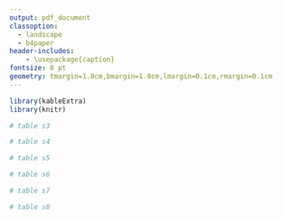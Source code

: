 ```yaml
---
output: pdf_document
classoption: 
  - landscape
  - b4paper
header-includes:
    - \usepackage{caption}
fontsize: 8 pt 
geometry: tmargin=1.8cm,bmargin=1.8cm,lmargin=0.1cm,rmargin=0.1cm
---
```






```R
library(kableExtra)
library(knitr)
```


```R
# table s3
```

\captionsetup[table]{labelformat=empty}
\pagestyle{empty}

\begin{ThreePartTable}
\begin{TableNotes}[para]

\item Notes: k= $\#$  clusters per arm; $\rho_O$ is the ICC of the (conditional) outcome model (see Eqn. 6 in the manuscript text); $\rho_M$ is the ICC of the probability of missing (POM) model (see Eqn. 7B in the manuscript text); MCSD = Monte Carlo standard deviation; Results based on 1000 simulated data sets per scenario using standard Wald $Z$-based confidence intervals for each modeling approach, except for MMI-GEE for which $t$-based confidence intervals are used based on 15 imputations (see Section 4.2 of main manuscript for details, including the $t$-distribution degrees of freedom). Acceptable coverage ranges from 93.6$\%$ to 96.4$\%$; Note that all GEE models converged except for 5 W-GEE and approximately 100 for CW-GEE across all simulations, with almost all issues in the small sample case (i.e. k=10). 


\end{TableNotes}
\begin{longtable}[t]{ccccccccccccccccccccccc}
\caption{\label{tab:}Table S3: Simulation study results summary with exchangeable working correlation matrix}\\
\toprule
\multicolumn{1}{c}{ } & \multicolumn{1}{c}{ } & \multicolumn{1}{c}{ } & \multicolumn{5}{c}{Mean relative bias (\%)} & \multicolumn{5}{c}{Coverage (\%)} & \multicolumn{5}{c}{Mean SE} & \multicolumn{5}{c}{MCSD} \\
\cmidrule(l{2pt}r{2pt}){4-8} \cmidrule(l{2pt}r{2pt}){9-13} \cmidrule(l{2pt}r{2pt}){14-18} \cmidrule(l{2pt}r{2pt}){19-23}
k & $\rho_O$ & $\rho_M$ & \makecell[l]{CRA-\\GEE} & \makecell[l]{A-CRA-\\GEE} & \makecell[l]{W-\\GEE} & \makecell[l]{CW-\\GEE} & \makecell[l]{MMI-\\GEE} & \makecell[l]{CRA-\\GEE} & \makecell[l]{A-CRA-\\GEE} & \makecell[l]{W-\\GEE} & \makecell[l]{CW-\\GEE} & \makecell[l]{MMI-\\GEE} & \makecell[l]{CRA-\\GEE} & \makecell[l]{A-CRA-\\GEE} & \makecell[l]{W-\\GEE} & \makecell[l]{CW-\\GEE} & \makecell[l]{MMI-\\GEE} & \makecell[l]{CRA-\\GEE} & \makecell[l]{A-CRA-\\GEE} & \makecell[l]{W-\\GEE} & \makecell[l]{CW-\\GEE} & \makecell[l]{MMI-\\GEE}\\

\midrule
10 & 0.05 & 0 & -2.4 & 3.1 & 0.0 & 0.0 & 0.7 & 89.9 & 83.4 & 91.4 & 91.6 & 97.0 & 0.268 & 0.217 & 0.276 & 0.276 & 0.294 & 0.290 & 0.297 & 0.298 & 0.297 & 0.294\\
 &  & 0.1 & -2.3 & 2.9 & -0.1 & 0.7 & 0.3 & 92.1 & 83.3 & 92.8 & 89.9 & 96.7 & 0.266 & 0.214 & 0.274 & 0.280 & 0.294 & 0.283 & 0.293 & 0.290 & 0.310 & 0.287\\
 &  & 0.3 & -1.4 & 3.2 & 0.4 & 1.8 & 0.5 & 90.7 & 82.7 & 91.5 & 83.9 & 96.2 & 0.268 & 0.216 & 0.274 & 0.297 & 0.301 & 0.292 & 0.303 & 0.297 & 0.378 & 0.297\\
 &  & 0.5 & -1.1 & 3.0 & 0.1 & 2.8 & 0.3 & 91.8 & 81.9 & 91.8 & 76.5 & 97.0 & 0.269 & 0.216 & 0.274 & 0.315 & 0.309 & 0.290 & 0.300 & 0.295 & 0.446 & 0.296\\
\addlinespace
 & 0.1 & 0 & -2.6 & 2.7 & -0.2 & -0.2 & 0.5 & 91.5 & 75.6 & 91.4 & 91.6 & 95.8 & 0.313 & 0.212 & 0.320 & 0.320 & 0.333 & 0.342 & 0.352 & 0.346 & 0.346 & 0.348\\
 &  & 0.1 & -2.5 & 2.5 & -0.5 & 0.2 & 0.3 & 91.1 & 76.2 & 91.2 & 89.3 & 96.1 & 0.313 & 0.211 & 0.320 & 0.327 & 0.334 & 0.336 & 0.349 & 0.344 & 0.365 & 0.337\\
 &  & 0.3 & -1.5 & 2.9 & 0.0 & 1.6 & 0.6 & 91.1 & 74.8 & 91.1 & 85.4 & 95.8 & 0.316 & 0.212 & 0.321 & 0.350 & 0.341 & 0.342 & 0.355 & 0.348 & 0.443 & 0.347\\
 &  & 0.5 & -1.1 & 2.9 & -0.1 & 3.1 & 0.3 & 91.8 & 73.8 & 92.1 & 78.2 & 96.9 & 0.318 & 0.212 & 0.322 & 0.371 & 0.348 & 0.345 & 0.357 & 0.350 & 0.528 & 0.348\\
\addlinespace
 & 0.2 & 0 & -2.7 & 1.8 & -0.4 & -0.4 & 0.5 & 91.0 & 63.1 & 91.5 & 91.4 & 94.2 & 0.390 & 0.203 & 0.394 & 0.394 & 0.402 & 0.428 & 0.442 & 0.429 & 0.430 & 0.435\\
 &  & 0.1 & -2.6 & 2.0 & -0.6 & 0.3 & 0.3 & 90.8 & 63.5 & 91.9 & 89.8 & 94.5 & 0.395 & 0.205 & 0.399 & 0.408 & 0.408 & 0.432 & 0.448 & 0.436 & 0.461 & 0.435\\
 &  & 0.3 & -1.7 & 2.3 & -0.3 & 2.5 & 0.4 & 91.6 & 63.3 & 91.6 & 85.1 & 94.5 & 0.399 & 0.205 & 0.402 & 0.438 & 0.414 & 0.437 & 0.454 & 0.440 & 0.558 & 0.439\\
 &  & 0.5 & -1.5 & 2.4 & -0.6 & 4.6 & 0.1 & 90.8 & 62.4 & 90.7 & 79.9 & 94.9 & 0.402 & 0.205 & 0.404 & 0.464 & 0.421 & 0.439 & 0.457 & 0.443 & 0.667 & 0.442\\
\addlinespace
25 & 0.05 & 0 & -2.7 & 2.9 & -0.3 & -0.3 & 0.6 & 93.2 & 85.4 & 93.3 & 93.2 & 96.6 & 0.174 & 0.141 & 0.180 & 0.180 & 0.185 & 0.178 & 0.183 & 0.186 & 0.186 & 0.180\\
 &  & 0.1 & -2.7 & 2.5 & -0.7 & -0.8 & 0.2 & 94.0 & 86.0 & 94.3 & 93.8 & 96.5 & 0.174 & 0.140 & 0.179 & 0.189 & 0.187 & 0.176 & 0.181 & 0.181 & 0.194 & 0.180\\
 &  & 0.3 & -2.0 & 2.6 & -0.6 & -0.1 & 0.0 & 93.5 & 85.1 & 93.8 & 91.1 & 95.4 & 0.177 & 0.141 & 0.180 & 0.217 & 0.190 & 0.182 & 0.187 & 0.186 & 0.242 & 0.185\\
 &  & 0.5 & -1.5 & 2.6 & -0.6 & 0.6 & -0.0 & 92.7 & 84.1 & 93.8 & 87.5 & 95.9 & 0.178 & 0.141 & 0.180 & 0.245 & 0.193 & 0.185 & 0.189 & 0.187 & 0.295 & 0.189\\
\addlinespace
 & 0.1 & 0 & -2.8 & 2.4 & -0.6 & -0.6 & 0.4 & 93.3 & 75.6 & 93.6 & 93.7 & 95.4 & 0.205 & 0.137 & 0.210 & 0.210 & 0.213 & 0.212 & 0.219 & 0.219 & 0.219 & 0.214\\
 &  & 0.1 & -2.6 & 2.3 & -0.7 & -0.8 & 0.2 & 94.1 & 78.8 & 94.0 & 94.4 & 96.1 & 0.206 & 0.138 & 0.210 & 0.220 & 0.214 & 0.210 & 0.216 & 0.214 & 0.227 & 0.213\\
 &  & 0.3 & -2.1 & 2.4 & -0.6 & -0.1 & 0.1 & 93.2 & 77.5 & 93.6 & 90.9 & 95.5 & 0.208 & 0.139 & 0.211 & 0.254 & 0.218 & 0.216 & 0.221 & 0.218 & 0.281 & 0.218\\
 &  & 0.5 & -1.5 & 2.4 & -0.6 & 1.0 & 0.1 & 92.8 & 75.8 & 93.6 & 88.3 & 95.2 & 0.211 & 0.139 & 0.213 & 0.288 & 0.222 & 0.219 & 0.224 & 0.220 & 0.347 & 0.221\\
\addlinespace
 & 0.2 & 0 & -3.0 & 1.5 & -0.9 & -0.9 & 0.1 & 94.0 & 65.1 & 94.3 & 94.0 & 95.5 & 0.259 & 0.131 & 0.261 & 0.261 & 0.265 & 0.264 & 0.275 & 0.267 & 0.267 & 0.265\\
 &  & 0.1 & -2.8 & 1.5 & -1.1 & -1.3 & 0.0 & 93.4 & 62.2 & 93.8 & 93.6 & 94.8 & 0.259 & 0.131 & 0.260 & 0.273 & 0.265 & 0.271 & 0.278 & 0.272 & 0.287 & 0.276\\
 &  & 0.3 & -2.4 & 1.5 & -1.2 & -0.6 & -0.2 & 92.5 & 65.1 & 93.0 & 91.5 & 94.4 & 0.262 & 0.133 & 0.263 & 0.315 & 0.268 & 0.275 & 0.281 & 0.275 & 0.350 & 0.278\\
 &  & 0.5 & -1.8 & 1.6 & -0.9 & 1.1 & -0.1 & 92.4 & 63.6 & 93.1 & 89.2 & 94.8 & 0.264 & 0.133 & 0.265 & 0.361 & 0.271 & 0.280 & 0.284 & 0.279 & 0.433 & 0.285\\
\addlinespace
50 & 0.05 & 0 & -2.5 & 2.7 & -0.4 & -0.4 & 0.6 & 93.7 & 87.4 & 95.1 & 95.1 & 95.0 & 0.125 & 0.100 & 0.129 & 0.129 & 0.131 & 0.124 & 0.126 & 0.127 & 0.127 & 0.126\\
 &  & 0.1 & -2.4 & 2.6 & -0.5 & -0.3 & 0.3 & 93.5 & 85.2 & 94.6 & 93.7 & 95.5 & 0.126 & 0.100 & 0.129 & 0.137 & 0.131 & 0.130 & 0.132 & 0.133 & 0.144 & 0.131\\
 &  & 0.3 & -1.8 & 2.7 & -0.3 & 0.2 & 0.4 & 93.0 & 83.0 & 94.3 & 91.9 & 95.9 & 0.127 & 0.100 & 0.129 & 0.164 & 0.133 & 0.133 & 0.136 & 0.136 & 0.180 & 0.135\\
 &  & 0.5 & -1.1 & 2.8 & -0.1 & 0.7 & 0.5 & 93.3 & 83.2 & 93.6 & 90.8 & 95.1 & 0.128 & 0.101 & 0.129 & 0.192 & 0.135 & 0.134 & 0.137 & 0.136 & 0.219 & 0.135\\
\addlinespace
 & 0.1 & 0 & -2.6 & 2.4 & -0.7 & -0.7 & 0.6 & 93.9 & 80.1 & 95.1 & 95.0 & 95.6 & 0.147 & 0.098 & 0.150 & 0.150 & 0.151 & 0.145 & 0.148 & 0.147 & 0.147 & 0.148\\
 &  & 0.1 & -2.5 & 2.3 & -0.7 & -0.5 & 0.3 & 93.9 & 79.0 & 94.1 & 94.4 & 95.4 & 0.148 & 0.098 & 0.150 & 0.158 & 0.152 & 0.150 & 0.154 & 0.153 & 0.164 & 0.152\\
 &  & 0.3 & -1.9 & 2.4 & -0.6 & 0.1 & 0.4 & 93.9 & 77.2 & 94.4 & 92.7 & 96.4 & 0.149 & 0.098 & 0.151 & 0.190 & 0.153 & 0.154 & 0.158 & 0.156 & 0.204 & 0.156\\
 &  & 0.5 & -1.3 & 2.5 & -0.4 & 0.8 & 0.4 & 94.2 & 75.8 & 95.2 & 90.9 & 94.9 & 0.151 & 0.098 & 0.152 & 0.225 & 0.156 & 0.155 & 0.159 & 0.156 & 0.251 & 0.156\\
\addlinespace
 & 0.2 & 0 & -2.7 & 1.6 & -0.9 & -0.9 & 0.5 & 94.6 & 66.8 & 94.8 & 94.7 & 95.8 & 0.185 & 0.094 & 0.186 & 0.186 & 0.188 & 0.181 & 0.186 & 0.180 & 0.180 & 0.185\\
 &  & 0.1 & -2.5 & 1.7 & -0.8 & -0.8 & 0.3 & 94.2 & 65.5 & 94.9 & 94.0 & 95.1 & 0.186 & 0.093 & 0.187 & 0.197 & 0.189 & 0.187 & 0.193 & 0.189 & 0.202 & 0.191\\
 &  & 0.3 & -2.1 & 1.8 & -0.9 & 0.1 & 0.3 & 94.6 & 63.8 & 94.6 & 93.0 & 94.8 & 0.188 & 0.094 & 0.188 & 0.235 & 0.191 & 0.191 & 0.197 & 0.192 & 0.255 & 0.194\\
 &  & 0.5 & -1.4 & 1.9 & -0.6 & 1.0 & 0.4 & 94.1 & 63.0 & 94.2 & 91.7 & 95.7 & 0.190 & 0.094 & 0.190 & 0.281 & 0.194 & 0.194 & 0.200 & 0.194 & 0.318 & 0.196\\
\bottomrule
\insertTableNotes
\end{longtable}
\end{ThreePartTable}


```R
# table s4
```

\begin{ThreePartTable}
\begin{TableNotes}[para]

\item Notes: k= $\#$ clusters per arm; $\rho_O$ is the ICC of the (conditional) outcome model (see Eqn. 6 in the manuscript text); $\rho_M$ is the ICC of the probability of missing (POM) model (see Eqn. 7B in the manuscript text; Results based on 1000 simulated data sets per scenario using standard Wald $Z$-based confidence intervals for each modeling approach, except for MMI-GEE for which $t$-based confidence intervals are used based on 15 imputations (see Section 4.2 of main manuscript for details, including the $t$-distribution degrees of freedom). Acceptable coverage ranges from 93.6$\%$ to 96.4$\%$; Note that the finite-sample corrections are due to: Kauermann G $\&$ Carroll R (2001, JASA 96(456):1387-1396); Mancl LA $\&$ Derouen TA (2001, Biometrics
57(1):126-134); and Fay $\&$ Graubard (2001, Biometrics 57(4):1198-1206), with all details described in Section 2 above.

\end{TableNotes}
\begin{longtable}[t]{ccccccccccccccccccccccc}
\caption{\label{tab:}Table S4: Coverage ($\%$) with exchangeable working correlation matrix and robust standard errors, uncorrected and with three finite-sample corrections}\\
\toprule
\multicolumn{1}{c}{ } & \multicolumn{1}{c}{ } & \multicolumn{1}{c}{ } & \multicolumn{5}{c}{No finite-sample correction} & \multicolumn{5}{c}{KC correction} & \multicolumn{5}{c}{MD correction} & \multicolumn{5}{c}{FG correction} \\
\cmidrule(l{2pt}r{2pt}){4-8} \cmidrule(l{2pt}r{2pt}){9-13} \cmidrule(l{2pt}r{2pt}){14-18} \cmidrule(l{2pt}r{2pt}){19-23}
k & $\rho_O$ & $\rho_M$ & \makecell[l]{CRA-\\GEE} & \makecell[l]{A-CRA-\\GEE} & \makecell[l]{W-\\GEE} & \makecell[l]{CW-\\GEE} & \makecell[l]{MMI-\\GEE} & \makecell[l]{CRA-\\GEE} & \makecell[l]{A-CRA-\\GEE} & \makecell[l]{W-\\GEE} & \makecell[l]{CW-\\GEE} & \makecell[l]{MMI-\\GEE} & \makecell[l]{CRA-\\GEE} & \makecell[l]{A-CRA-\\GEE} & \makecell[l]{W-\\GEE} & \makecell[l]{CW-\\GEE} & \makecell[l]{MMI-\\GEE} & \makecell[l]{CRA-\\GEE} & \makecell[l]{A-CRA-\\GEE} & \makecell[l]{W-\\GEE} & \makecell[l]{CW-\\GEE} & \makecell[l]{MMI-\\GEE}\\
\midrule
10 & 0.05 & 0 & 89.9 & 83.4 & 91.4 & 91.6 & 97.0 & 92.0 & 84.6 & 92.8 & 92.9 & 97.7 & 93.8 & 86.1 & 95.0 & 94.9 & 98.2 & 92.4 & 84.6 & 98.6 & 98.6 & 97.9\\
 &  & 0.1 & 92.1 & 83.3 & 92.8 & 89.9 & 96.7 & 93.4 & 84.7 & 93.8 & 92.5 & 97.6 & 94.7 & 86.2 & 95.0 & 94.0 & 98.1 & 93.5 & 84.7 & 99.0 & 99.0 & 97.6\\
 &  & 0.3 & 90.7 & 82.7 & 91.5 & 83.9 & 96.2 & 92.8 & 84.2 & 92.9 & 87.7 & 96.9 & 93.8 & 85.4 & 93.9 & 91.5 & 97.4 & 93.1 & 84.2 & 97.8 & 96.4 & 97.0\\
 &  & 0.5 & 91.8 & 81.9 & 91.8 & 76.5 & 97.0 & 93.1 & 84.1 & 93.1 & 83.8 & 97.7 & 94.6 & 85.0 & 94.4 & 88.3 & 98.3 & 93.5 & 84.1 & 98.2 & 92.6 & 97.9\\
\addlinespace
 & 0.1 & 0 & 91.5 & 75.6 & 91.4 & 91.6 & 95.8 & 93.0 & 77.5 & 93.3 & 93.2 & 96.3 & 94.3 & 79.3 & 94.6 & 94.7 & 96.9 & 93.8 & 77.4 & 98.5 & 98.5 & 96.6\\
 &  & 0.1 & 91.1 & 76.2 & 91.2 & 89.3 & 96.1 & 92.6 & 77.7 & 93.3 & 92.2 & 97.0 & 94.0 & 79.0 & 94.6 & 94.7 & 97.5 & 93.2 & 77.6 & 98.6 & 99.2 & 97.1\\
 &  & 0.3 & 91.1 & 74.8 & 91.1 & 85.4 & 95.8 & 92.3 & 76.2 & 92.7 & 89.1 & 96.4 & 94.2 & 78.1 & 94.0 & 92.7 & 97.1 & 92.7 & 76.2 & 98.1 & 98.3 & 96.5\\
 &  & 0.5 & 91.8 & 73.8 & 92.1 & 78.2 & 96.9 & 93.2 & 75.4 & 93.2 & 84.6 & 97.6 & 94.6 & 77.5 & 94.7 & 90.7 & 97.8 & 93.3 & 75.4 & 98.3 & 95.9 & 97.6\\
\addlinespace
 & 0.2 & 0 & 91.0 & 63.1 & 91.5 & 91.4 & 94.2 & 92.5 & 64.4 & 93.5 & 93.6 & 95.2 & 93.8 & 65.9 & 94.4 & 94.4 & 96.2 & 93.0 & 64.4 & 98.4 & 98.4 & 95.5\\
 &  & 0.1 & 90.8 & 63.5 & 91.9 & 89.8 & 94.5 & 93.4 & 64.8 & 93.2 & 91.9 & 95.7 & 94.3 & 65.9 & 94.7 & 93.9 & 96.8 & 94.0 & 64.7 & 98.0 & 98.7 & 95.8\\
 &  & 0.3 & 91.6 & 63.3 & 91.6 & 85.1 & 94.5 & 92.8 & 65.1 & 93.1 & 89.7 & 95.5 & 94.0 & 66.5 & 94.3 & 91.9 & 96.4 & 93.2 & 65.1 & 97.9 & 98.0 & 96.2\\
 &  & 0.5 & 90.8 & 62.4 & 90.7 & 79.9 & 94.9 & 92.1 & 64.0 & 92.8 & 86.1 & 96.2 & 93.6 & 65.6 & 94.2 & 91.1 & 97.0 & 92.6 & 64.0 & 97.8 & 97.8 & 96.4\\
\addlinespace
25 & 0.05 & 0 & 93.2 & 85.4 & 93.3 & 93.2 & 96.6 & 93.7 & 86.0 & 93.7 & 93.5 & 97.1 & 94.2 & 86.5 & 94.4 & 94.2 & 97.2 & 93.8 & 86.0 & 95.9 & 96.0 & 97.1\\
 &  & 0.1 & 94.0 & 86.0 & 94.3 & 93.8 & 96.5 & 94.4 & 86.7 & 95.0 & 93.9 & 96.7 & 95.0 & 87.5 & 95.8 & 94.5 & 97.2 & 94.5 & 86.7 & 96.9 & 98.5 & 96.8\\
 &  & 0.3 & 93.5 & 85.1 & 93.8 & 91.1 & 95.4 & 94.0 & 85.5 & 94.1 & 92.9 & 95.8 & 94.5 & 85.8 & 94.5 & 93.6 & 96.2 & 94.3 & 85.4 & 95.8 & 99.4 & 95.8\\
 &  & 0.5 & 92.7 & 84.1 & 93.8 & 87.5 & 95.9 & 93.3 & 84.5 & 94.4 & 89.5 & 96.0 & 94.0 & 85.2 & 94.6 & 92.0 & 96.4 & 93.3 & 84.5 & 95.7 & 99.1 & 96.1\\
\addlinespace
 & 0.1 & 0 & 93.3 & 75.6 & 93.6 & 93.7 & 95.4 & 94.1 & 76.4 & 94.1 & 94.2 & 95.8 & 94.3 & 77.2 & 94.6 & 94.6 & 96.1 & 94.2 & 76.4 & 96.4 & 96.5 & 95.9\\
 &  & 0.1 & 94.1 & 78.8 & 94.0 & 94.4 & 96.1 & 94.5 & 79.6 & 94.7 & 94.8 & 96.5 & 94.9 & 79.9 & 95.3 & 95.6 & 97.0 & 94.7 & 79.6 & 96.9 & 99.0 & 96.6\\
 &  & 0.3 & 93.2 & 77.5 & 93.6 & 90.9 & 95.5 & 94.3 & 78.2 & 94.4 & 92.5 & 95.6 & 94.5 & 78.5 & 95.0 & 94.1 & 96.1 & 94.3 & 78.2 & 96.5 & 99.6 & 95.9\\
 &  & 0.5 & 92.8 & 75.8 & 93.6 & 88.3 & 95.2 & 93.8 & 76.5 & 93.8 & 90.8 & 95.9 & 94.4 & 77.2 & 94.4 & 93.4 & 96.1 & 94.2 & 76.5 & 96.0 & 99.4 & 96.0\\
\addlinespace
 & 0.2 & 0 & 94.0 & 65.1 & 94.3 & 94.0 & 95.5 & 94.9 & 65.8 & 94.9 & 94.7 & 95.5 & 95.2 & 66.5 & 95.2 & 95.2 & 96.0 & 95.0 & 65.8 & 96.7 & 96.9 & 95.6\\
 &  & 0.1 & 93.4 & 62.2 & 93.8 & 93.6 & 94.8 & 94.0 & 63.3 & 94.6 & 94.4 & 95.1 & 94.3 & 63.7 & 95.2 & 94.9 & 95.5 & 94.2 & 63.3 & 96.3 & 98.6 & 95.3\\
 &  & 0.3 & 92.5 & 65.1 & 93.0 & 91.5 & 94.4 & 93.2 & 65.6 & 93.4 & 92.7 & 94.7 & 93.8 & 66.3 & 93.9 & 94.2 & 95.3 & 93.3 & 65.6 & 96.2 & 99.2 & 95.1\\
 &  & 0.5 & 92.4 & 63.6 & 93.1 & 89.2 & 94.8 & 93.1 & 63.8 & 93.5 & 91.4 & 95.0 & 93.4 & 64.4 & 93.9 & 93.2 & 95.5 & 93.2 & 63.8 & 95.2 & 99.4 & 95.2\\
\addlinespace
50 & 0.05 & 0 & 93.7 & 87.4 & 95.1 & 95.1 & 95.0 & 94.0 & 87.7 & 95.3 & 95.3 & 95.3 & 94.1 & 87.8 & 95.6 & 95.5 & 95.6 & 94.0 & 87.7 & 96.4 & 96.4 & 95.3\\
 &  & 0.1 & 93.5 & 85.2 & 94.6 & 93.7 & 95.5 & 93.7 & 85.3 & 94.6 & 93.8 & 95.9 & 94.2 & 85.4 & 94.8 & 94.1 & 95.9 & 93.7 & 85.3 & 95.6 & 97.2 & 95.9\\
 &  & 0.3 & 93.0 & 83.0 & 94.3 & 91.9 & 95.9 & 93.5 & 83.8 & 94.6 & 93.1 & 96.3 & 93.5 & 84.1 & 94.7 & 93.8 & 96.4 & 93.5 & 83.8 & 95.2 & 99.6 & 96.3\\
 &  & 0.5 & 93.3 & 83.2 & 93.6 & 90.8 & 95.1 & 93.6 & 83.9 & 93.8 & 91.8 & 95.5 & 93.9 & 84.4 & 94.1 & 92.7 & 95.5 & 93.6 & 83.9 & 94.7 & 100.0 & 95.5\\
\addlinespace
 & 0.1 & 0 & 93.9 & 80.1 & 95.1 & 95.0 & 95.6 & 94.1 & 80.1 & 95.2 & 95.3 & 95.9 & 94.3 & 80.3 & 95.5 & 95.4 & 96.1 & 94.2 & 80.1 & 95.9 & 95.9 & 96.0\\
 &  & 0.1 & 93.9 & 79.0 & 94.1 & 94.4 & 95.4 & 94.3 & 79.1 & 94.4 & 94.5 & 95.4 & 94.5 & 79.5 & 94.4 & 95.0 & 95.4 & 94.3 & 79.1 & 95.5 & 97.3 & 95.4\\
 &  & 0.3 & 93.9 & 77.2 & 94.4 & 92.7 & 96.4 & 94.6 & 77.3 & 94.7 & 93.4 & 96.4 & 94.8 & 77.8 & 94.9 & 94.1 & 96.7 & 94.7 & 77.3 & 95.9 & 99.6 & 96.4\\
 &  & 0.5 & 94.2 & 75.8 & 95.2 & 90.9 & 94.9 & 94.5 & 75.9 & 95.5 & 92.3 & 95.2 & 95.0 & 76.2 & 95.7 & 93.4 & 95.5 & 94.7 & 75.9 & 96.0 & 100.0 & 95.3\\
\addlinespace
 & 0.2 & 0 & 94.6 & 66.8 & 94.8 & 94.7 & 95.8 & 94.6 & 67.1 & 95.3 & 95.4 & 96.1 & 94.8 & 67.7 & 95.5 & 95.6 & 96.2 & 94.6 & 67.1 & 96.0 & 96.0 & 96.1\\
 &  & 0.1 & 94.2 & 65.5 & 94.9 & 94.0 & 95.1 & 94.8 & 65.7 & 95.1 & 94.0 & 95.0 & 94.8 & 66.1 & 95.4 & 94.3 & 95.1 & 94.8 & 65.7 & 95.6 & 96.9 & 95.1\\
 &  & 0.3 & 94.6 & 63.8 & 94.6 & 93.0 & 94.8 & 94.9 & 64.0 & 94.8 & 93.6 & 95.0 & 95.1 & 64.4 & 95.0 & 94.0 & 95.2 & 95.0 & 64.0 & 95.5 & 99.5 & 95.0\\
 &  & 0.5 & 94.1 & 63.0 & 94.2 & 91.7 & 95.7 & 94.3 & 63.3 & 94.4 & 92.8 & 95.8 & 94.5 & 63.5 & 94.9 & 94.1 & 96.0 & 94.3 & 63.3 & 95.2 & 99.7 & 95.9\\
\bottomrule
\insertTableNotes
\end{longtable}
\end{ThreePartTable}


```R
# table s5
```

\begin{ThreePartTable}
\begin{TableNotes}[para]

\item Notes: k= $\#$ clusters per arm; $\rho_O$ is the ICC of the (conditional) outcome model (see Eqn. 6 in the manuscript text); $\rho_M$ is the ICC of the probability of missing (POM) model (see Eqn. 7B
in the manuscript text); Results based on 1000 simulated data sets per scenario; Note that the finite-sample corrections are due to: Kauermann G $\&$ Carroll R (2001, JASA 96(456):1387-1396); Mancl LA $\&$ Derouen TA (2001, Biometrics 57(1):126-134); and Fay $\&$ Graubard (2001, Biometrics 57(4):1198-1206), with all details described in Section 2 above.


\end{TableNotes}
\begin{longtable}[t]{ccccccccccccccccccccccc}
\caption{\label{tab:}Table S5: Mean (robust) SE using exchangeable working correlation matrix, uncorrected and with three finite-sample corrections}\\
\toprule
\multicolumn{1}{c}{ } & \multicolumn{1}{c}{ } & \multicolumn{1}{c}{ } & \multicolumn{5}{c}{No finite-sample correction} & \multicolumn{5}{c}{KC correction} & \multicolumn{5}{c}{MD correction} & \multicolumn{5}{c}{FG correction} \\
\cmidrule(l{2pt}r{2pt}){4-8} \cmidrule(l{2pt}r{2pt}){9-13} \cmidrule(l{2pt}r{2pt}){14-18} \cmidrule(l{2pt}r{2pt}){19-23}
k & $\rho_O$ & $\rho_M$ & \makecell[l]{CRA-\\GEE} & \makecell[l]{A-CRA-\\GEE} & \makecell[l]{W-\\GEE} & \makecell[l]{CW-\\GEE} & \makecell[l]{MMI-\\GEE} & \makecell[l]{CRA-\\GEE} & \makecell[l]{A-CRA-\\GEE} & \makecell[l]{W-\\GEE} & \makecell[l]{CW-\\GEE} & \makecell[l]{MMI-\\GEE} & \makecell[l]{CRA-\\GEE} & \makecell[l]{A-CRA-\\GEE} & \makecell[l]{W-\\GEE} & \makecell[l]{CW-\\GEE} & \makecell[l]{MMI-\\GEE} & \makecell[l]{CRA-\\GEE} & \makecell[l]{A-CRA-\\GEE} & \makecell[l]{W-\\GEE} & \makecell[l]{CW-\\GEE} & \makecell[l]{MMI-\\GEE}\\
\midrule
10 & 0.05 & 0 & 0.268 & 0.217 & 0.276 & 0.276 & 0.294 & 0.282 & 0.224 & 0.292 & 0.292 & 0.307 & 0.298 & 0.232 & 0.308 & 0.308 & 0.321 & 0.286 & 0.224 & 0.401 & 0.403 & 0.311\\
 &  & 0.1 & 0.266 & 0.214 & 0.274 & 0.280 & 0.294 & 0.281 & 0.222 & 0.289 & 0.301 & 0.307 & 0.297 & 0.230 & 0.306 & 0.324 & 0.321 & 0.285 & 0.221 & 0.394 & 0.482 & 0.311\\
 &  & 0.3 & 0.268 & 0.216 & 0.274 & 0.297 & 0.301 & 0.283 & 0.224 & 0.290 & 0.339 & 0.314 & 0.300 & 0.232 & 0.306 & 0.393 & 0.327 & 0.287 & 0.223 & 0.393 & 0.589 & 0.317\\
 &  & 0.5 & 0.269 & 0.216 & 0.274 & 0.315 & 0.309 & 0.286 & 0.224 & 0.290 & 0.382 & 0.321 & 0.303 & 0.233 & 0.308 & 0.478 & 0.335 & 0.290 & 0.224 & 0.403 & 0.664 & 0.325\\
\addlinespace
 & 0.1 & 0 & 0.313 & 0.212 & 0.320 & 0.320 & 0.333 & 0.330 & 0.219 & 0.338 & 0.338 & 0.348 & 0.348 & 0.227 & 0.356 & 0.357 & 0.364 & 0.335 & 0.219 & 0.471 & 0.473 & 0.352\\
 &  & 0.1 & 0.313 & 0.211 & 0.320 & 0.327 & 0.334 & 0.331 & 0.218 & 0.337 & 0.350 & 0.349 & 0.349 & 0.226 & 0.356 & 0.376 & 0.366 & 0.335 & 0.218 & 0.463 & 0.561 & 0.353\\
 &  & 0.3 & 0.316 & 0.212 & 0.321 & 0.350 & 0.341 & 0.334 & 0.220 & 0.339 & 0.396 & 0.356 & 0.353 & 0.228 & 0.358 & 0.454 & 0.372 & 0.338 & 0.220 & 0.461 & 0.690 & 0.360\\
 &  & 0.5 & 0.318 & 0.212 & 0.322 & 0.371 & 0.348 & 0.337 & 0.220 & 0.341 & 0.446 & 0.363 & 0.357 & 0.229 & 0.361 & 0.553 & 0.379 & 0.342 & 0.220 & 0.472 & 0.781 & 0.367\\
\addlinespace
 & 0.2 & 0 & 0.390 & 0.203 & 0.394 & 0.394 & 0.402 & 0.411 & 0.210 & 0.415 & 0.415 & 0.421 & 0.434 & 0.218 & 0.438 & 0.438 & 0.442 & 0.417 & 0.210 & 0.586 & 0.588 & 0.427\\
 &  & 0.1 & 0.395 & 0.205 & 0.399 & 0.408 & 0.408 & 0.417 & 0.212 & 0.420 & 0.436 & 0.427 & 0.440 & 0.219 & 0.443 & 0.466 & 0.449 & 0.423 & 0.212 & 0.583 & 0.699 & 0.433\\
 &  & 0.3 & 0.399 & 0.205 & 0.402 & 0.438 & 0.414 & 0.421 & 0.213 & 0.424 & 0.492 & 0.433 & 0.444 & 0.221 & 0.447 & 0.559 & 0.454 & 0.427 & 0.213 & 0.580 & 0.863 & 0.439\\
 &  & 0.5 & 0.402 & 0.205 & 0.404 & 0.464 & 0.421 & 0.424 & 0.212 & 0.427 & 0.554 & 0.440 & 0.448 & 0.221 & 0.451 & 0.678 & 0.461 & 0.431 & 0.212 & 0.592 & 0.977 & 0.446\\
\addlinespace
25 & 0.05 & 0 & 0.174 & 0.141 & 0.180 & 0.180 & 0.185 & 0.178 & 0.143 & 0.184 & 0.184 & 0.188 & 0.182 & 0.145 & 0.188 & 0.188 & 0.191 & 0.179 & 0.143 & 0.202 & 0.202 & 0.189\\
 &  & 0.1 & 0.174 & 0.140 & 0.179 & 0.189 & 0.187 & 0.178 & 0.142 & 0.183 & 0.194 & 0.190 & 0.182 & 0.144 & 0.187 & 0.200 & 0.193 & 0.179 & 0.142 & 0.200 & 0.265 & 0.190\\
 &  & 0.3 & 0.177 & 0.141 & 0.180 & 0.217 & 0.190 & 0.180 & 0.143 & 0.184 & 0.230 & 0.193 & 0.184 & 0.145 & 0.188 & 0.244 & 0.196 & 0.181 & 0.143 & 0.200 & 0.412 & 0.194\\
 &  & 0.5 & 0.178 & 0.141 & 0.180 & 0.245 & 0.193 & 0.182 & 0.144 & 0.184 & 0.268 & 0.196 & 0.186 & 0.146 & 0.188 & 0.295 & 0.199 & 0.183 & 0.144 & 0.201 & 0.512 & 0.197\\
\addlinespace
 & 0.1 & 0 & 0.205 & 0.137 & 0.210 & 0.210 & 0.213 & 0.210 & 0.139 & 0.214 & 0.214 & 0.216 & 0.214 & 0.141 & 0.218 & 0.218 & 0.220 & 0.211 & 0.139 & 0.235 & 0.236 & 0.217\\
 &  & 0.1 & 0.206 & 0.138 & 0.210 & 0.220 & 0.214 & 0.211 & 0.140 & 0.214 & 0.226 & 0.217 & 0.215 & 0.141 & 0.219 & 0.233 & 0.221 & 0.212 & 0.139 & 0.235 & 0.308 & 0.218\\
 &  & 0.3 & 0.208 & 0.139 & 0.211 & 0.254 & 0.218 & 0.213 & 0.141 & 0.216 & 0.268 & 0.221 & 0.217 & 0.143 & 0.220 & 0.284 & 0.225 & 0.214 & 0.141 & 0.235 & 0.479 & 0.222\\
 &  & 0.5 & 0.211 & 0.139 & 0.213 & 0.288 & 0.222 & 0.215 & 0.141 & 0.217 & 0.314 & 0.225 & 0.220 & 0.143 & 0.222 & 0.344 & 0.228 & 0.217 & 0.141 & 0.237 & 0.601 & 0.226\\
\addlinespace
 & 0.2 & 0 & 0.259 & 0.131 & 0.261 & 0.261 & 0.265 & 0.264 & 0.133 & 0.266 & 0.266 & 0.268 & 0.270 & 0.135 & 0.272 & 0.272 & 0.274 & 0.266 & 0.133 & 0.294 & 0.294 & 0.270\\
 &  & 0.1 & 0.259 & 0.131 & 0.260 & 0.273 & 0.265 & 0.264 & 0.133 & 0.266 & 0.280 & 0.268 & 0.270 & 0.135 & 0.271 & 0.288 & 0.273 & 0.266 & 0.133 & 0.292 & 0.382 & 0.270\\
 &  & 0.3 & 0.262 & 0.133 & 0.263 & 0.315 & 0.268 & 0.267 & 0.134 & 0.268 & 0.332 & 0.272 & 0.273 & 0.136 & 0.274 & 0.351 & 0.277 & 0.269 & 0.134 & 0.293 & 0.596 & 0.273\\
 &  & 0.5 & 0.264 & 0.133 & 0.265 & 0.361 & 0.271 & 0.270 & 0.135 & 0.270 & 0.392 & 0.275 & 0.275 & 0.137 & 0.276 & 0.428 & 0.280 & 0.271 & 0.135 & 0.295 & 0.754 & 0.276\\
\addlinespace
50 & 0.05 & 0 & 0.125 & 0.100 & 0.129 & 0.129 & 0.131 & 0.126 & 0.101 & 0.130 & 0.130 & 0.132 & 0.128 & 0.102 & 0.132 & 0.132 & 0.133 & 0.127 & 0.101 & 0.136 & 0.136 & 0.132\\
 &  & 0.1 & 0.126 & 0.100 & 0.129 & 0.137 & 0.131 & 0.127 & 0.101 & 0.130 & 0.139 & 0.132 & 0.128 & 0.101 & 0.132 & 0.141 & 0.133 & 0.127 & 0.101 & 0.136 & 0.164 & 0.132\\
 &  & 0.3 & 0.127 & 0.100 & 0.129 & 0.164 & 0.133 & 0.128 & 0.101 & 0.130 & 0.169 & 0.134 & 0.129 & 0.102 & 0.132 & 0.174 & 0.135 & 0.128 & 0.101 & 0.135 & 0.295 & 0.134\\
 &  & 0.5 & 0.128 & 0.101 & 0.129 & 0.192 & 0.135 & 0.129 & 0.101 & 0.131 & 0.202 & 0.136 & 0.131 & 0.102 & 0.132 & 0.211 & 0.137 & 0.130 & 0.101 & 0.136 & 0.396 & 0.136\\
\addlinespace
 & 0.1 & 0 & 0.147 & 0.098 & 0.150 & 0.150 & 0.151 & 0.149 & 0.099 & 0.152 & 0.152 & 0.152 & 0.150 & 0.099 & 0.153 & 0.153 & 0.154 & 0.149 & 0.099 & 0.158 & 0.158 & 0.153\\
 &  & 0.1 & 0.148 & 0.098 & 0.150 & 0.158 & 0.152 & 0.149 & 0.098 & 0.152 & 0.161 & 0.153 & 0.151 & 0.099 & 0.153 & 0.163 & 0.154 & 0.150 & 0.098 & 0.158 & 0.189 & 0.153\\
 &  & 0.3 & 0.149 & 0.098 & 0.151 & 0.190 & 0.153 & 0.151 & 0.099 & 0.152 & 0.195 & 0.154 & 0.152 & 0.099 & 0.154 & 0.201 & 0.156 & 0.151 & 0.099 & 0.158 & 0.340 & 0.155\\
 &  & 0.5 & 0.151 & 0.098 & 0.152 & 0.225 & 0.156 & 0.152 & 0.099 & 0.154 & 0.236 & 0.157 & 0.154 & 0.100 & 0.155 & 0.247 & 0.158 & 0.153 & 0.099 & 0.159 & 0.463 & 0.157\\
\addlinespace
 & 0.2 & 0 & 0.185 & 0.094 & 0.186 & 0.186 & 0.188 & 0.187 & 0.095 & 0.187 & 0.187 & 0.189 & 0.188 & 0.095 & 0.189 & 0.189 & 0.191 & 0.187 & 0.095 & 0.196 & 0.196 & 0.189\\
 &  & 0.1 & 0.186 & 0.093 & 0.187 & 0.197 & 0.189 & 0.188 & 0.094 & 0.189 & 0.199 & 0.190 & 0.190 & 0.095 & 0.191 & 0.202 & 0.192 & 0.188 & 0.094 & 0.197 & 0.233 & 0.191\\
 &  & 0.3 & 0.188 & 0.094 & 0.188 & 0.235 & 0.191 & 0.190 & 0.094 & 0.190 & 0.242 & 0.192 & 0.192 & 0.095 & 0.192 & 0.249 & 0.194 & 0.190 & 0.094 & 0.198 & 0.420 & 0.192\\
 &  & 0.5 & 0.190 & 0.094 & 0.190 & 0.281 & 0.194 & 0.192 & 0.095 & 0.192 & 0.293 & 0.194 & 0.194 & 0.095 & 0.194 & 0.307 & 0.196 & 0.193 & 0.095 & 0.200 & 0.579 & 0.195\\
\bottomrule
\insertTableNotes
\end{longtable}
\end{ThreePartTable}



```R
# table s6
```

\begin{ThreePartTable}
\begin{TableNotes}[para]


\item Notes: k= $\#$ clusters per arm;  $\rho_O$ is the ICC of the (conditional) outcome model (see Eqn. 6 in the manuscript text); $\rho_M$ is the ICC of the probability of missing (POM) model (see Eqn. 7B in the manuscript text); MCSD = Monte Carlo standard deviation; Results based on 1000 simulated data sets per scenario using standard Wald $Z$-based confidence intervals for each modeling approach, except for MMI-GEE for which $t$-based confidence intervals are used based on 15 imputations (see Section 4.2 of main manuscript for details, including the $t$-distribution degrees of freedom). Acceptable coverage ranges from 93.6$\%$ to 96.4$\%$; Note that all GEE models converged except for 5 W-GEE and approximately 100 for CW-GEE across all simulations,
with almost all issues in the small sample case (i.e. k=10).


\end{TableNotes}
\begin{longtable}[t]{ccccccccccccccccccccccc}
\caption{\label{tab:}Table S6: Simulation study results summary with independent working correlation matrix}\\
\toprule
\multicolumn{1}{c}{ } & \multicolumn{1}{c}{ } & \multicolumn{1}{c}{ } & \multicolumn{5}{c}{Mean relative bias (\%)} & \multicolumn{5}{c}{Coverage (\%)} & \multicolumn{5}{c}{Mean SE} & \multicolumn{5}{c}{MCSD} \\
\cmidrule(l{2pt}r{2pt}){4-8} \cmidrule(l{2pt}r{2pt}){9-13} \cmidrule(l{2pt}r{2pt}){14-18} \cmidrule(l{2pt}r{2pt}){19-23}
k & $\rho_O$ & $\rho_M$ & \makecell[l]{CRA-\\GEE} & \makecell[l]{A-CRA-\\GEE} & \makecell[l]{W-\\GEE} & \makecell[l]{CW-\\GEE} & \makecell[l]{MMI-\\GEE} & \makecell[l]{CRA-\\GEE} & \makecell[l]{A-CRA-\\GEE} & \makecell[l]{W-\\GEE} & \makecell[l]{CW-\\GEE} & \makecell[l]{MMI-\\GEE} & \makecell[l]{CRA-\\GEE} & \makecell[l]{A-CRA-\\GEE} & \makecell[l]{W-\\GEE} & \makecell[l]{CW-\\GEE} & \makecell[l]{MMI-\\GEE} & \makecell[l]{CRA-\\GEE} & \makecell[l]{A-CRA-\\GEE} & \makecell[l]{W-\\GEE} & \makecell[l]{CW-\\GEE} & \makecell[l]{MMI-\\GEE}\\
\midrule
10 & 0.05 & 0 & -2.4 & 3.2 & 0.0 & 0.0 & 0.6 & 89.8 & 82.6 & 91.5 & 91.5 & 96.9 & 0.268 & 0.218 & 0.276 & 0.276 & 0.294 & 0.291 & 0.298 & 0.299 & 0.299 & 0.294\\
 &  & 0.1 & -2.2 & 3.0 & 0.0 & 0.7 & 0.3 & 91.8 & 84.4 & 92.8 & 89.8 & 96.8 & 0.267 & 0.215 & 0.274 & 0.283 & 0.295 & 0.283 & 0.291 & 0.289 & 0.316 & 0.287\\
 &  & 0.3 & -1.3 & 3.2 & 0.4 & 1.8 & 0.5 & 91.0 & 83.1 & 91.6 & 85.7 & 96.3 & 0.268 & 0.217 & 0.274 & 0.301 & 0.301 & 0.292 & 0.301 & 0.296 & 0.388 & 0.297\\
 &  & 0.5 & -1.1 & 3.0 & 0.1 & 2.8 & 0.3 & 91.7 & 82.8 & 91.5 & 79.2 & 96.8 & 0.270 & 0.217 & 0.274 & 0.314 & 0.309 & 0.291 & 0.299 & 0.295 & 0.456 & 0.296\\
\addlinespace
 & 0.1 & 0 & -2.6 & 2.9 & -0.3 & -0.3 & 0.5 & 91.0 & 76.1 & 91.3 & 91.1 & 95.7 & 0.314 & 0.215 & 0.320 & 0.321 & 0.333 & 0.344 & 0.353 & 0.348 & 0.348 & 0.348\\
 &  & 0.1 & -2.3 & 2.8 & -0.2 & 0.5 & 0.3 & 90.6 & 75.5 & 91.5 & 88.7 & 96.4 & 0.315 & 0.214 & 0.320 & 0.333 & 0.335 & 0.337 & 0.345 & 0.343 & 0.376 & 0.337\\
 &  & 0.3 & -1.2 & 3.2 & 0.4 & 2.1 & 0.6 & 91.4 & 74.8 & 91.3 & 83.9 & 95.8 & 0.318 & 0.216 & 0.322 & 0.357 & 0.342 & 0.345 & 0.354 & 0.348 & 0.465 & 0.347\\
 &  & 0.5 & -0.9 & 3.0 & 0.2 & 3.5 & 0.3 & 91.4 & 73.8 & 91.5 & 78.4 & 96.9 & 0.321 & 0.216 & 0.324 & 0.373 & 0.349 & 0.349 & 0.358 & 0.352 & 0.548 & 0.349\\
\addlinespace
 & 0.2 & 0 & -2.7 & 2.5 & -0.4 & -0.5 & 0.5 & 91.3 & 64.8 & 91.6 & 91.7 & 94.2 & 0.392 & 0.211 & 0.395 & 0.395 & 0.402 & 0.431 & 0.441 & 0.432 & 0.433 & 0.435\\
 &  & 0.1 & -2.1 & 2.8 & -0.2 & 0.8 & 0.3 & 90.4 & 64.7 & 90.9 & 88.5 & 94.6 & 0.398 & 0.213 & 0.401 & 0.417 & 0.408 & 0.436 & 0.447 & 0.438 & 0.482 & 0.435\\
 &  & 0.3 & -1.1 & 3.1 & 0.4 & 3.4 & 0.4 & 90.3 & 64.2 & 91.1 & 84.1 & 94.7 & 0.403 & 0.214 & 0.405 & 0.451 & 0.414 & 0.448 & 0.459 & 0.446 & 0.599 & 0.440\\
 &  & 0.5 & -0.7 & 3.1 & 0.2 & 5.8 & 0.1 & 90.2 & 62.5 & 90.6 & 77.5 & 94.8 & 0.408 & 0.214 & 0.409 & 0.473 & 0.421 & 0.455 & 0.466 & 0.454 & 0.705 & 0.442\\
\addlinespace
25 & 0.05 & 0 & -2.7 & 2.9 & -0.3 & -0.3 & 0.6 & 93.4 & 85.5 & 93.7 & 93.8 & 96.8 & 0.175 & 0.142 & 0.180 & 0.180 & 0.185 & 0.178 & 0.182 & 0.186 & 0.186 & 0.179\\
 &  & 0.1 & -2.6 & 2.5 & -0.7 & -0.8 & 0.2 & 93.9 & 85.9 & 94.4 & 93.2 & 96.3 & 0.175 & 0.141 & 0.180 & 0.193 & 0.187 & 0.177 & 0.182 & 0.181 & 0.200 & 0.180\\
 &  & 0.3 & -1.9 & 2.6 & -0.4 & -0.0 & 0.1 & 93.9 & 85.3 & 94.0 & 90.5 & 95.2 & 0.177 & 0.142 & 0.181 & 0.224 & 0.190 & 0.183 & 0.187 & 0.186 & 0.252 & 0.185\\
 &  & 0.5 & -1.3 & 2.7 & -0.4 & 0.8 & 0.0 & 92.9 & 85.3 & 92.9 & 87.2 & 95.8 & 0.179 & 0.142 & 0.181 & 0.250 & 0.193 & 0.186 & 0.189 & 0.187 & 0.305 & 0.189\\
\addlinespace
 & 0.1 & 0 & -2.8 & 2.7 & -0.6 & -0.6 & 0.5 & 93.2 & 76.3 & 93.6 & 93.7 & 95.3 & 0.206 & 0.140 & 0.210 & 0.210 & 0.213 & 0.212 & 0.216 & 0.218 & 0.218 & 0.214\\
 &  & 0.1 & -2.6 & 2.5 & -0.7 & -0.8 & 0.2 & 94.1 & 78.9 & 94.8 & 93.8 & 96.0 & 0.208 & 0.140 & 0.211 & 0.227 & 0.214 & 0.212 & 0.217 & 0.215 & 0.238 & 0.214\\
 &  & 0.3 & -1.9 & 2.6 & -0.4 & 0.2 & 0.1 & 93.5 & 78.5 & 93.7 & 89.8 & 95.5 & 0.211 & 0.141 & 0.213 & 0.265 & 0.218 & 0.218 & 0.223 & 0.220 & 0.302 & 0.218\\
 &  & 0.5 & -1.3 & 2.6 & -0.3 & 1.3 & 0.2 & 93.5 & 76.7 & 94.1 & 87.1 & 95.3 & 0.214 & 0.142 & 0.215 & 0.297 & 0.222 & 0.222 & 0.226 & 0.222 & 0.367 & 0.221\\
\addlinespace
 & 0.2 & 0 & -3.0 & 2.2 & -1.0 & -1.0 & 0.3 & 94.5 & 66.6 & 94.3 & 94.2 & 95.5 & 0.260 & 0.138 & 0.262 & 0.262 & 0.265 & 0.264 & 0.269 & 0.267 & 0.268 & 0.265\\
 &  & 0.1 & -2.8 & 2.1 & -1.1 & -1.2 & 0.2 & 93.4 & 64.6 & 93.6 & 93.1 & 94.6 & 0.263 & 0.137 & 0.263 & 0.285 & 0.265 & 0.275 & 0.282 & 0.275 & 0.304 & 0.276\\
 &  & 0.3 & -2.1 & 2.1 & -0.8 & -0.2 & -0.0 & 92.6 & 65.4 & 92.6 & 91.0 & 94.4 & 0.267 & 0.139 & 0.267 & 0.335 & 0.268 & 0.281 & 0.288 & 0.280 & 0.383 & 0.278\\
 &  & 0.5 & -1.4 & 2.3 & -0.5 & 1.6 & 0.0 & 93.1 & 63.7 & 92.7 & 87.7 & 94.5 & 0.271 & 0.139 & 0.271 & 0.376 & 0.271 & 0.287 & 0.293 & 0.285 & 0.466 & 0.285\\
\addlinespace
50 & 0.05 & 0 & -2.6 & 2.8 & -0.4 & -0.4 & 0.6 & 93.4 & 87.2 & 94.9 & 94.9 & 95.1 & 0.125 & 0.101 & 0.129 & 0.129 & 0.131 & 0.125 & 0.127 & 0.128 & 0.128 & 0.126\\
 &  & 0.1 & -2.3 & 2.7 & -0.3 & -0.2 & 0.4 & 93.5 & 84.4 & 94.4 & 93.0 & 95.3 & 0.126 & 0.101 & 0.129 & 0.141 & 0.131 & 0.131 & 0.134 & 0.135 & 0.150 & 0.131\\
 &  & 0.3 & -1.6 & 2.8 & -0.1 & 0.3 & 0.5 & 93.0 & 83.2 & 94.4 & 91.5 & 95.8 & 0.127 & 0.101 & 0.129 & 0.171 & 0.133 & 0.135 & 0.137 & 0.137 & 0.190 & 0.135\\
 &  & 0.5 & -0.9 & 3.0 & 0.1 & 0.9 & 0.5 & 93.5 & 83.7 & 94.1 & 90.1 & 95.5 & 0.129 & 0.101 & 0.130 & 0.198 & 0.135 & 0.136 & 0.138 & 0.138 & 0.227 & 0.135\\
\addlinespace
 & 0.1 & 0 & -2.7 & 2.6 & -0.7 & -0.7 & 0.5 & 93.8 & 80.7 & 94.4 & 94.5 & 95.8 & 0.148 & 0.100 & 0.151 & 0.151 & 0.151 & 0.147 & 0.150 & 0.149 & 0.149 & 0.148\\
 &  & 0.1 & -2.4 & 2.6 & -0.5 & -0.4 & 0.3 & 93.5 & 78.6 & 93.7 & 94.2 & 95.3 & 0.149 & 0.099 & 0.151 & 0.165 & 0.152 & 0.153 & 0.156 & 0.156 & 0.173 & 0.152\\
 &  & 0.3 & -1.6 & 2.7 & -0.2 & 0.4 & 0.4 & 93.2 & 77.2 & 95.0 & 91.7 & 96.4 & 0.151 & 0.100 & 0.152 & 0.202 & 0.154 & 0.157 & 0.161 & 0.159 & 0.221 & 0.156\\
 &  & 0.5 & -1.0 & 2.8 & -0.1 & 1.1 & 0.4 & 93.4 & 76.6 & 94.5 & 90.6 & 94.9 & 0.153 & 0.100 & 0.154 & 0.235 & 0.156 & 0.159 & 0.162 & 0.160 & 0.266 & 0.156\\
\addlinespace
 & 0.2 & 0 & -2.8 & 2.2 & -0.9 & -0.9 & 0.4 & 94.3 & 69.8 & 94.7 & 94.7 & 96.0 & 0.186 & 0.098 & 0.187 & 0.187 & 0.188 & 0.184 & 0.187 & 0.183 & 0.183 & 0.185\\
 &  & 0.1 & -2.4 & 2.3 & -0.7 & -0.6 & 0.4 & 93.4 & 66.3 & 94.4 & 93.6 & 95.0 & 0.188 & 0.098 & 0.189 & 0.207 & 0.189 & 0.193 & 0.197 & 0.193 & 0.216 & 0.191\\
 &  & 0.3 & -1.7 & 2.4 & -0.4 & 0.6 & 0.3 & 94.2 & 63.5 & 94.8 & 92.2 & 94.9 & 0.192 & 0.098 & 0.192 & 0.254 & 0.191 & 0.198 & 0.203 & 0.198 & 0.281 & 0.194\\
 &  & 0.5 & -1.1 & 2.5 & -0.2 & 1.4 & 0.4 & 94.2 & 63.1 & 94.1 & 90.5 & 95.7 & 0.196 & 0.099 & 0.195 & 0.297 & 0.194 & 0.203 & 0.207 & 0.202 & 0.342 & 0.196\\
\bottomrule
\insertTableNotes
\end{longtable}
\end{ThreePartTable}


```R
# table s7
```

\begin{ThreePartTable}
\begin{TableNotes}[para]



\item Notes: k= $\#$ clusters per arm; $\rho_O$  is the ICC of the (conditional) outcome model (see Eqn. 6 in the manuscript text); $\rho_M$ is the ICC of the probability of missing (POM) model (see Eqn. 7B in the manuscript text; Results based on 1000 simulated data sets per scenario using standard Wald $Z$-based confidence intervals for each modeling approach, except for MMI-GEE for which $t$-based confidence intervals are used based on 15 imputations (see Section 4.2 of main manuscript for details, including the $t$-distribution degrees of freedom). Acceptable coverage ranges from 93.6$\%$ to 96.4$\%$;. Note that the finite-sample corrections are due to: Kauermann G $\&$ Carroll R (2001, JASA 96(456):1387-1396); Mancl LA $\&$ Derouen TA (2001, Biometrics 
57(1):126-134); and Fay $\&$ Graubard (2001, Biometrics 57(4):1198-1206), with all details described in Section 2 above.




\end{TableNotes}
\begin{longtable}[t]{ccccccccccccccccccccccc}
\caption{\label{tab:}Table S7: Coverage ($\%$) with independent working correlation matrix and robust standard errors, uncorrected and with three finite-sample corrections}\\
\toprule
\multicolumn{1}{c}{ } & \multicolumn{1}{c}{ } & \multicolumn{1}{c}{ } & \multicolumn{5}{c}{No finite-sample correction} & \multicolumn{5}{c}{KC correction} & \multicolumn{5}{c}{MD correction} & \multicolumn{5}{c}{FG correction} \\
\cmidrule(l{2pt}r{2pt}){4-8} \cmidrule(l{2pt}r{2pt}){9-13} \cmidrule(l{2pt}r{2pt}){14-18} \cmidrule(l{2pt}r{2pt}){19-23}
k & $\rho_O$ & $\rho_M$ & \makecell[l]{CRA-\\GEE} & \makecell[l]{A-CRA-\\GEE} & \makecell[l]{W-\\GEE} & \makecell[l]{CW-\\GEE} & \makecell[l]{MMI-\\GEE} & \makecell[l]{CRA-\\GEE} & \makecell[l]{A-CRA-\\GEE} & \makecell[l]{W-\\GEE} & \makecell[l]{CW-\\GEE} & \makecell[l]{MMI-\\GEE} & \makecell[l]{CRA-\\GEE} & \makecell[l]{A-CRA-\\GEE} & \makecell[l]{W-\\GEE} & \makecell[l]{CW-\\GEE} & \makecell[l]{MMI-\\GEE} & \makecell[l]{CRA-\\GEE} & \makecell[l]{A-CRA-\\GEE} & \makecell[l]{W-\\GEE} & \makecell[l]{CW-\\GEE} & \makecell[l]{MMI-\\GEE}\\
\midrule
10 & 0.05 & 0 & 89.8 & 82.6 & 91.5 & 91.5 & 96.9 & 91.8 & 84.2 & 92.6 & 92.7 & 97.8 & 93.6 & 86.0 & 94.6 & 94.7 & 98.4 & 92.0 & 84.2 & 98.6 & 98.6 & 98.1\\
 &  & 0.1 & 91.8 & 84.4 & 92.8 & 89.8 & 96.8 & 93.1 & 85.4 & 93.9 & 92.5 & 97.5 & 94.5 & 87.2 & 95.1 & 94.5 & 98.0 & 93.4 & 85.5 & 99.2 & 99.6 & 97.6\\
 &  & 0.3 & 91.0 & 83.1 & 91.6 & 85.7 & 96.3 & 92.2 & 84.0 & 92.8 & 89.9 & 96.8 & 93.7 & 86.0 & 94.3 & 93.3 & 97.6 & 92.8 & 83.9 & 97.8 & 98.6 & 97.0\\
 &  & 0.5 & 91.7 & 82.8 & 91.5 & 79.2 & 96.8 & 93.3 & 84.3 & 93.0 & 86.9 & 97.7 & 94.3 & 85.7 & 94.5 & 91.7 & 98.2 & 93.6 & 84.2 & 98.4 & 97.2 & 97.9\\
\addlinespace
 & 0.1 & 0 & 91.0 & 76.1 & 91.3 & 91.1 & 95.7 & 93.3 & 78.1 & 93.4 & 93.5 & 96.0 & 94.4 & 79.8 & 94.5 & 94.5 & 96.9 & 93.7 & 78.0 & 98.5 & 98.5 & 96.4\\
 &  & 0.1 & 90.6 & 75.5 & 91.5 & 88.7 & 96.4 & 92.4 & 76.7 & 92.6 & 91.7 & 97.1 & 94.4 & 78.7 & 94.9 & 95.0 & 97.6 & 93.0 & 76.5 & 98.8 & 99.3 & 97.3\\
 &  & 0.3 & 91.4 & 74.8 & 91.3 & 83.9 & 95.8 & 92.7 & 76.6 & 93.1 & 89.1 & 96.4 & 93.9 & 78.8 & 94.4 & 92.7 & 97.2 & 93.0 & 76.4 & 98.4 & 98.5 & 96.6\\
 &  & 0.5 & 91.4 & 73.8 & 91.5 & 78.4 & 96.9 & 92.9 & 76.1 & 92.9 & 84.9 & 97.4 & 94.2 & 78.0 & 94.9 & 91.7 & 97.8 & 93.4 & 75.9 & 98.5 & 96.9 & 97.5\\
\addlinespace
 & 0.2 & 0 & 91.3 & 64.8 & 91.6 & 91.7 & 94.2 & 92.9 & 67.3 & 93.2 & 93.3 & 95.1 & 94.0 & 69.1 & 94.0 & 94.0 & 96.2 & 93.0 & 67.1 & 98.7 & 98.8 & 95.6\\
 &  & 0.1 & 90.4 & 64.7 & 90.9 & 88.5 & 94.6 & 92.8 & 66.5 & 92.7 & 91.3 & 95.8 & 94.1 & 68.0 & 95.0 & 93.9 & 96.6 & 93.2 & 66.5 & 98.5 & 98.8 & 96.1\\
 &  & 0.3 & 90.3 & 64.2 & 91.1 & 84.1 & 94.7 & 92.4 & 65.6 & 92.7 & 89.1 & 95.4 & 94.1 & 67.0 & 94.3 & 91.8 & 96.6 & 92.8 & 65.5 & 98.1 & 98.3 & 95.7\\
 &  & 0.5 & 90.2 & 62.5 & 90.6 & 77.5 & 94.8 & 92.0 & 64.3 & 92.3 & 85.1 & 96.2 & 94.0 & 65.7 & 94.3 & 91.0 & 97.1 & 92.8 & 64.1 & 98.5 & 97.6 & 96.5\\
\addlinespace
25 & 0.05 & 0 & 93.4 & 85.5 & 93.7 & 93.8 & 96.8 & 94.0 & 86.3 & 94.4 & 94.4 & 96.9 & 94.5 & 87.1 & 95.1 & 95.0 & 97.4 & 94.2 & 86.3 & 96.4 & 96.5 & 97.0\\
 &  & 0.1 & 93.9 & 85.9 & 94.4 & 93.2 & 96.3 & 94.0 & 86.6 & 94.8 & 94.0 & 96.6 & 95.0 & 86.9 & 95.7 & 94.3 & 96.9 & 94.1 & 86.6 & 96.9 & 98.5 & 96.9\\
 &  & 0.3 & 93.9 & 85.3 & 94.0 & 90.5 & 95.2 & 94.3 & 86.0 & 94.3 & 92.1 & 95.5 & 94.5 & 86.6 & 94.8 & 93.8 & 96.1 & 94.4 & 85.9 & 95.9 & 99.4 & 95.7\\
 &  & 0.5 & 92.9 & 85.3 & 92.9 & 87.2 & 95.8 & 93.5 & 85.7 & 93.6 & 89.7 & 96.0 & 93.9 & 86.6 & 94.1 & 92.6 & 96.5 & 93.5 & 85.7 & 95.9 & 99.4 & 96.2\\
\addlinespace
 & 0.1 & 0 & 93.2 & 76.3 & 93.6 & 93.7 & 95.3 & 93.6 & 77.1 & 94.3 & 94.4 & 96.1 & 94.3 & 77.9 & 95.1 & 95.2 & 96.3 & 93.6 & 77.1 & 96.4 & 96.4 & 96.2\\
 &  & 0.1 & 94.1 & 78.9 & 94.8 & 93.8 & 96.0 & 94.6 & 79.5 & 95.2 & 94.7 & 96.2 & 94.8 & 80.1 & 95.3 & 95.0 & 96.6 & 94.7 & 79.5 & 97.1 & 99.1 & 96.5\\
 &  & 0.3 & 93.5 & 78.5 & 93.7 & 89.8 & 95.5 & 94.0 & 79.2 & 94.4 & 92.2 & 95.7 & 94.6 & 79.9 & 94.9 & 93.6 & 96.2 & 94.0 & 79.2 & 96.4 & 99.6 & 95.7\\
 &  & 0.5 & 93.5 & 76.7 & 94.1 & 87.1 & 95.3 & 93.9 & 77.4 & 94.7 & 91.0 & 95.8 & 94.3 & 77.9 & 95.3 & 92.9 & 96.2 & 94.0 & 77.4 & 96.3 & 99.3 & 96.1\\
\addlinespace
 & 0.2 & 0 & 94.5 & 66.6 & 94.3 & 94.2 & 95.5 & 95.0 & 67.3 & 94.8 & 94.9 & 95.8 & 95.5 & 67.9 & 95.0 & 95.0 & 96.1 & 95.0 & 67.2 & 97.1 & 97.1 & 95.9\\
 &  & 0.1 & 93.4 & 64.6 & 93.6 & 93.1 & 94.6 & 94.2 & 65.4 & 94.3 & 93.8 & 95.1 & 94.8 & 66.1 & 95.1 & 94.7 & 95.4 & 94.4 & 65.4 & 96.4 & 98.4 & 95.2\\
 &  & 0.3 & 92.6 & 65.4 & 92.6 & 91.0 & 94.4 & 93.2 & 66.5 & 93.8 & 92.9 & 94.9 & 93.9 & 67.1 & 94.2 & 94.2 & 95.3 & 93.3 & 66.3 & 95.7 & 99.4 & 95.0\\
 &  & 0.5 & 93.1 & 63.7 & 92.7 & 87.7 & 94.5 & 93.5 & 64.1 & 93.1 & 90.7 & 95.1 & 93.9 & 64.7 & 94.0 & 93.0 & 95.5 & 93.5 & 63.9 & 96.1 & 99.3 & 95.2\\
\addlinespace
50 & 0.05 & 0 & 93.4 & 87.2 & 94.9 & 94.9 & 95.1 & 93.6 & 87.7 & 95.3 & 95.2 & 95.2 & 93.9 & 87.8 & 95.5 & 95.5 & 95.2 & 93.7 & 87.6 & 96.3 & 96.3 & 95.2\\
 &  & 0.1 & 93.5 & 84.4 & 94.4 & 93.0 & 95.3 & 94.0 & 84.7 & 94.8 & 93.8 & 95.4 & 94.4 & 85.1 & 95.2 & 94.1 & 95.6 & 94.0 & 84.7 & 95.9 & 97.5 & 95.5\\
 &  & 0.3 & 93.0 & 83.2 & 94.4 & 91.5 & 95.8 & 93.1 & 83.6 & 94.8 & 92.6 & 96.0 & 93.4 & 83.8 & 95.0 & 93.3 & 96.4 & 93.1 & 83.5 & 95.7 & 99.6 & 96.0\\
 &  & 0.5 & 93.5 & 83.7 & 94.1 & 90.1 & 95.5 & 94.1 & 83.9 & 94.3 & 91.6 & 95.6 & 94.3 & 84.0 & 94.4 & 93.0 & 95.9 & 94.3 & 83.9 & 94.7 & 99.9 & 95.7\\
\addlinespace
 & 0.1 & 0 & 93.8 & 80.7 & 94.4 & 94.5 & 95.8 & 94.0 & 81.3 & 94.8 & 94.8 & 96.1 & 94.3 & 81.6 & 95.2 & 95.2 & 96.3 & 94.0 & 81.3 & 95.8 & 95.8 & 96.1\\
 &  & 0.1 & 93.5 & 78.6 & 93.7 & 94.2 & 95.3 & 93.8 & 78.7 & 93.8 & 94.4 & 95.3 & 93.9 & 79.0 & 94.6 & 94.6 & 95.4 & 93.8 & 78.7 & 95.8 & 97.5 & 95.3\\
 &  & 0.3 & 93.2 & 77.2 & 95.0 & 91.7 & 96.4 & 93.4 & 77.4 & 95.2 & 92.5 & 96.6 & 93.9 & 77.6 & 95.5 & 93.6 & 96.7 & 93.6 & 77.4 & 96.0 & 99.7 & 96.7\\
 &  & 0.5 & 93.4 & 76.6 & 94.5 & 90.6 & 94.9 & 93.7 & 76.8 & 94.9 & 91.9 & 95.2 & 94.1 & 77.2 & 95.0 & 93.3 & 95.4 & 93.8 & 76.8 & 95.3 & 99.9 & 95.3\\
\addlinespace
 & 0.2 & 0 & 94.3 & 69.8 & 94.7 & 94.7 & 96.0 & 94.7 & 70.0 & 94.9 & 95.0 & 96.3 & 94.7 & 70.5 & 95.2 & 95.2 & 96.3 & 94.7 & 69.8 & 96.3 & 96.2 & 96.3\\
 &  & 0.1 & 93.4 & 66.3 & 94.4 & 93.6 & 95.0 & 93.8 & 66.6 & 94.5 & 94.1 & 95.1 & 94.0 & 66.8 & 94.6 & 94.6 & 95.4 & 93.9 & 66.5 & 95.3 & 97.7 & 95.2\\
 &  & 0.3 & 94.2 & 63.5 & 94.8 & 92.2 & 94.9 & 94.4 & 63.8 & 95.0 & 93.1 & 95.2 & 94.7 & 64.0 & 95.2 & 94.4 & 95.4 & 94.5 & 63.8 & 95.8 & 99.7 & 95.3\\
 &  & 0.5 & 94.2 & 63.1 & 94.1 & 90.5 & 95.7 & 94.6 & 63.5 & 94.3 & 92.2 & 95.8 & 95.0 & 64.3 & 94.5 & 94.0 & 96.1 & 94.6 & 63.5 & 95.1 & 99.7 & 95.9\\
\bottomrule
\insertTableNotes
\end{longtable}
\end{ThreePartTable}


```R
# table s8
```

\begin{ThreePartTable}
\begin{TableNotes}[para]



\item Notes: k= $\#$ clusters per arm; $\rho_O$ is the ICC of the (conditional) outcome model (see Eqn. 6 in the manuscript text); $\rho_M$ is the ICC of the probability of missing (POM) model (see Eqn. 7B in the manuscript text; Results based on 1000 simulated data sets per scenario; Note that the finite-sample corrections are due to: Kauermann G $\&$ Carroll R (2001, JASA 96(456):1387-1396); Mancl LA $\&$ Derouen TA (2001, Biometrics 57(1):126-134); and Fay $\&$ Graubard (2001, Biometrics 57(4):1198-1206), with all details described in Section 2 above.



\end{TableNotes}
\begin{longtable}[t]{lllllllllllllllllllllll}
\caption{\label{tab:}Table S8: Mean (robust) SE using independent working correlation matrix, uncorrected and with three finite-sample corrections}\\
\toprule
\multicolumn{1}{c}{ } & \multicolumn{1}{c}{ } & \multicolumn{1}{c}{ } & \multicolumn{5}{c}{No finite-sample correction} & \multicolumn{5}{c}{KC correction} & \multicolumn{5}{c}{MD correction} & \multicolumn{5}{c}{FG correction} \\
\cmidrule(l{2pt}r{2pt}){4-8} \cmidrule(l{2pt}r{2pt}){9-13} \cmidrule(l{2pt}r{2pt}){14-18} \cmidrule(l{2pt}r{2pt}){19-23}
k & $\rho_O$ & $\rho_M$ & \makecell[l]{CRA-\\GEE} & \makecell[l]{A-CRA-\\GEE} & \makecell[l]{W-\\GEE} & \makecell[l]{CW-\\GEE} & \makecell[l]{MMI-\\GEE} & \makecell[l]{CRA-\\GEE} & \makecell[l]{A-CRA-\\GEE} & \makecell[l]{W-\\GEE} & \makecell[l]{CW-\\GEE} & \makecell[l]{MMI-\\GEE} & \makecell[l]{CRA-\\GEE} & \makecell[l]{A-CRA-\\GEE} & \makecell[l]{W-\\GEE} & \makecell[l]{CW-\\GEE} & \makecell[l]{MMI-\\GEE} & \makecell[l]{CRA-\\GEE} & \makecell[l]{A-CRA-\\GEE} & \makecell[l]{W-\\GEE} & \makecell[l]{CW-\\GEE} & \makecell[l]{MMI-\\GEE}\\
\midrule
10 & 0.05 & 0 & 0.268 & 0.218 & 0.276 & 0.276 & 0.294 & 0.283 & 0.226 & 0.292 & 0.292 & 0.308 & 0.299 & 0.235 & 0.308 & 0.309 & 0.322 & 0.286 & 0.226 & 0.403 & 0.406 & 0.311\\
 &  & 0.1 & 0.267 & 0.215 & 0.274 & 0.283 & 0.295 & 0.282 & 0.223 & 0.290 & 0.305 & 0.308 & 0.298 & 0.232 & 0.307 & 0.331 & 0.322 & 0.286 & 0.223 & 0.399 & 0.494 & 0.312\\
 &  & 0.3 & 0.268 & 0.217 & 0.274 & 0.301 & 0.301 & 0.285 & 0.225 & 0.290 & 0.346 & 0.314 & 0.303 & 0.234 & 0.309 & 0.404 & 0.329 & 0.289 & 0.225 & 0.401 & 0.598 & 0.318\\
 &  & 0.5 & 0.270 & 0.217 & 0.274 & 0.314 & 0.309 & 0.288 & 0.226 & 0.292 & 0.383 & 0.322 & 0.308 & 0.235 & 0.312 & 0.485 & 0.336 & 0.293 & 0.225 & 0.415 & 0.662 & 0.326\\
\addlinespace
 & 0.1 & 0 & 0.314 & 0.215 & 0.320 & 0.321 & 0.333 & 0.331 & 0.223 & 0.339 & 0.339 & 0.349 & 0.350 & 0.232 & 0.358 & 0.358 & 0.366 & 0.335 & 0.223 & 0.475 & 0.478 & 0.353\\
 &  & 0.1 & 0.315 & 0.214 & 0.320 & 0.333 & 0.335 & 0.333 & 0.222 & 0.339 & 0.359 & 0.350 & 0.353 & 0.231 & 0.359 & 0.389 & 0.367 & 0.337 & 0.222 & 0.473 & 0.586 & 0.355\\
 &  & 0.3 & 0.318 & 0.216 & 0.322 & 0.357 & 0.342 & 0.338 & 0.224 & 0.342 & 0.410 & 0.357 & 0.359 & 0.233 & 0.363 & 0.480 & 0.374 & 0.342 & 0.223 & 0.478 & 0.712 & 0.362\\
 &  & 0.5 & 0.321 & 0.216 & 0.324 & 0.373 & 0.349 & 0.343 & 0.225 & 0.346 & 0.456 & 0.364 & 0.366 & 0.234 & 0.369 & 0.578 & 0.381 & 0.348 & 0.224 & 0.496 & 0.789 & 0.369\\
\addlinespace
 & 0.2 & 0 & 0.392 & 0.211 & 0.395 & 0.395 & 0.402 & 0.414 & 0.220 & 0.417 & 0.418 & 0.423 & 0.437 & 0.229 & 0.441 & 0.442 & 0.445 & 0.419 & 0.218 & 0.594 & 0.597 & 0.429\\
 &  & 0.1 & 0.398 & 0.213 & 0.401 & 0.417 & 0.408 & 0.421 & 0.222 & 0.424 & 0.451 & 0.429 & 0.446 & 0.231 & 0.449 & 0.488 & 0.451 & 0.427 & 0.220 & 0.599 & 0.739 & 0.435\\
 &  & 0.3 & 0.403 & 0.214 & 0.405 & 0.451 & 0.414 & 0.429 & 0.224 & 0.430 & 0.518 & 0.435 & 0.456 & 0.234 & 0.458 & 0.607 & 0.457 & 0.435 & 0.222 & 0.608 & 0.904 & 0.441\\
 &  & 0.5 & 0.408 & 0.214 & 0.409 & 0.473 & 0.421 & 0.436 & 0.223 & 0.436 & 0.577 & 0.442 & 0.466 & 0.234 & 0.466 & 0.730 & 0.463 & 0.443 & 0.222 & 0.633 & 1.003 & 0.448\\
\addlinespace
25 & 0.05 & 0 & 0.175 & 0.142 & 0.180 & 0.180 & 0.185 & 0.178 & 0.144 & 0.184 & 0.184 & 0.189 & 0.182 & 0.146 & 0.188 & 0.188 & 0.192 & 0.179 & 0.143 & 0.203 & 0.203 & 0.190\\
 &  & 0.1 & 0.175 & 0.141 & 0.180 & 0.193 & 0.187 & 0.179 & 0.143 & 0.184 & 0.199 & 0.190 & 0.183 & 0.145 & 0.188 & 0.206 & 0.193 & 0.180 & 0.143 & 0.202 & 0.282 & 0.191\\
 &  & 0.3 & 0.177 & 0.142 & 0.181 & 0.224 & 0.190 & 0.182 & 0.144 & 0.185 & 0.239 & 0.193 & 0.186 & 0.146 & 0.189 & 0.256 & 0.197 & 0.183 & 0.144 & 0.203 & 0.431 & 0.194\\
 &  & 0.5 & 0.179 & 0.142 & 0.181 & 0.250 & 0.193 & 0.183 & 0.145 & 0.185 & 0.275 & 0.196 & 0.188 & 0.147 & 0.190 & 0.305 & 0.200 & 0.184 & 0.144 & 0.204 & 0.523 & 0.197\\
\addlinespace
 & 0.1 & 0 & 0.206 & 0.140 & 0.210 & 0.210 & 0.213 & 0.210 & 0.142 & 0.215 & 0.215 & 0.217 & 0.215 & 0.144 & 0.219 & 0.220 & 0.221 & 0.211 & 0.142 & 0.237 & 0.238 & 0.218\\
 &  & 0.1 & 0.208 & 0.140 & 0.211 & 0.227 & 0.214 & 0.213 & 0.142 & 0.216 & 0.235 & 0.218 & 0.217 & 0.144 & 0.221 & 0.243 & 0.222 & 0.214 & 0.142 & 0.238 & 0.336 & 0.219\\
 &  & 0.3 & 0.211 & 0.141 & 0.213 & 0.265 & 0.218 & 0.216 & 0.143 & 0.218 & 0.283 & 0.222 & 0.221 & 0.146 & 0.223 & 0.304 & 0.226 & 0.217 & 0.143 & 0.240 & 0.512 & 0.223\\
 &  & 0.5 & 0.214 & 0.142 & 0.215 & 0.297 & 0.222 & 0.219 & 0.144 & 0.220 & 0.327 & 0.226 & 0.225 & 0.146 & 0.226 & 0.362 & 0.230 & 0.221 & 0.144 & 0.243 & 0.623 & 0.227\\
\addlinespace
 & 0.2 & 0 & 0.260 & 0.138 & 0.262 & 0.262 & 0.265 & 0.266 & 0.140 & 0.268 & 0.268 & 0.270 & 0.272 & 0.142 & 0.274 & 0.274 & 0.275 & 0.267 & 0.139 & 0.297 & 0.297 & 0.271\\
 &  & 0.1 & 0.263 & 0.137 & 0.263 & 0.285 & 0.265 & 0.269 & 0.140 & 0.269 & 0.294 & 0.270 & 0.275 & 0.142 & 0.275 & 0.304 & 0.275 & 0.270 & 0.139 & 0.298 & 0.424 & 0.272\\
 &  & 0.3 & 0.267 & 0.139 & 0.267 & 0.335 & 0.268 & 0.274 & 0.141 & 0.273 & 0.357 & 0.273 & 0.280 & 0.144 & 0.280 & 0.383 & 0.279 & 0.275 & 0.141 & 0.302 & 0.649 & 0.275\\
 &  & 0.5 & 0.271 & 0.139 & 0.271 & 0.376 & 0.271 & 0.278 & 0.142 & 0.278 & 0.414 & 0.276 & 0.286 & 0.144 & 0.285 & 0.458 & 0.282 & 0.280 & 0.141 & 0.308 & 0.791 & 0.278\\
\addlinespace
50 & 0.05 & 0 & 0.125 & 0.101 & 0.129 & 0.129 & 0.131 & 0.127 & 0.102 & 0.131 & 0.131 & 0.132 & 0.128 & 0.103 & 0.132 & 0.132 & 0.133 & 0.127 & 0.102 & 0.136 & 0.136 & 0.132\\
 &  & 0.1 & 0.126 & 0.101 & 0.129 & 0.141 & 0.131 & 0.127 & 0.101 & 0.131 & 0.143 & 0.132 & 0.129 & 0.102 & 0.132 & 0.145 & 0.133 & 0.128 & 0.101 & 0.136 & 0.175 & 0.133\\
 &  & 0.3 & 0.127 & 0.101 & 0.129 & 0.171 & 0.133 & 0.129 & 0.102 & 0.131 & 0.177 & 0.134 & 0.130 & 0.102 & 0.132 & 0.184 & 0.135 & 0.129 & 0.102 & 0.136 & 0.315 & 0.134\\
 &  & 0.5 & 0.129 & 0.101 & 0.130 & 0.198 & 0.135 & 0.130 & 0.102 & 0.132 & 0.209 & 0.137 & 0.132 & 0.103 & 0.133 & 0.220 & 0.138 & 0.131 & 0.102 & 0.137 & 0.410 & 0.137\\
\addlinespace
 & 0.1 & 0 & 0.148 & 0.100 & 0.151 & 0.151 & 0.151 & 0.149 & 0.101 & 0.152 & 0.152 & 0.153 & 0.151 & 0.101 & 0.154 & 0.154 & 0.154 & 0.150 & 0.101 & 0.159 & 0.159 & 0.153\\
 &  & 0.1 & 0.149 & 0.099 & 0.151 & 0.165 & 0.152 & 0.150 & 0.100 & 0.153 & 0.168 & 0.153 & 0.152 & 0.101 & 0.154 & 0.170 & 0.155 & 0.151 & 0.100 & 0.159 & 0.207 & 0.154\\
 &  & 0.3 & 0.151 & 0.100 & 0.152 & 0.202 & 0.154 & 0.153 & 0.101 & 0.154 & 0.209 & 0.155 & 0.154 & 0.101 & 0.156 & 0.217 & 0.156 & 0.153 & 0.101 & 0.160 & 0.373 & 0.155\\
 &  & 0.5 & 0.153 & 0.100 & 0.154 & 0.235 & 0.156 & 0.155 & 0.101 & 0.156 & 0.248 & 0.158 & 0.157 & 0.102 & 0.158 & 0.261 & 0.159 & 0.156 & 0.101 & 0.162 & 0.487 & 0.158\\
\addlinespace
 & 0.2 & 0 & 0.186 & 0.098 & 0.187 & 0.187 & 0.188 & 0.188 & 0.099 & 0.189 & 0.189 & 0.190 & 0.190 & 0.100 & 0.191 & 0.191 & 0.192 & 0.189 & 0.099 & 0.198 & 0.198 & 0.191\\
 &  & 0.1 & 0.188 & 0.098 & 0.189 & 0.207 & 0.189 & 0.191 & 0.099 & 0.191 & 0.210 & 0.191 & 0.193 & 0.100 & 0.193 & 0.214 & 0.193 & 0.191 & 0.099 & 0.200 & 0.261 & 0.192\\
 &  & 0.3 & 0.192 & 0.098 & 0.192 & 0.254 & 0.191 & 0.194 & 0.099 & 0.194 & 0.263 & 0.193 & 0.197 & 0.100 & 0.196 & 0.273 & 0.195 & 0.195 & 0.099 & 0.203 & 0.470 & 0.193\\
 &  & 0.5 & 0.196 & 0.099 & 0.195 & 0.297 & 0.194 & 0.198 & 0.100 & 0.198 & 0.312 & 0.196 & 0.201 & 0.101 & 0.200 & 0.329 & 0.197 & 0.199 & 0.100 & 0.207 & 0.615 & 0.196\\
\bottomrule
\insertTableNotes
\end{longtable}
\end{ThreePartTable}

